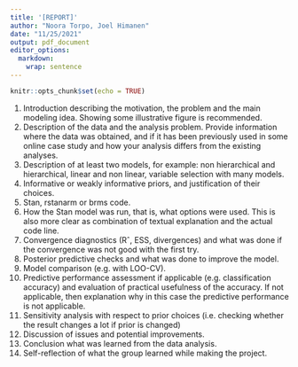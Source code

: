 ```yaml
---
title: '[REPORT]'
author: "Noora Torpo, Joel Himanen"
date: "11/25/2021"
output: pdf_document
editor_options: 
  markdown: 
    wrap: sentence
---
```


```r
knitr::opts_chunk$set(echo = TRUE)
```

1)  Introduction describing the motivation, the problem and the main modeling idea. Showing some illustrative figure is recommended.
2)  Description of the data and the analysis problem. Provide information where the data was obtained, and if it has been previously used in some online case study and how your analysis differs from the existing analyses.
3)  Description of at least two models, for example: non hierarchical and hierarchical, linear and non linear, variable selection with many models.
4)  Informative or weakly informative priors, and justification of their choices.
5)  Stan, rstanarm or brms code.
6)  How the Stan model was run, that is, what options were used. This is also more clear as combination of textual explanation and the actual code line.
7)  Convergence diagnostics (Rˆ, ESS, divergences) and what was done if the convergence was not good with the first try.
8)  Posterior predictive checks and what was done to improve the model.
9)  Model comparison (e.g. with LOO-CV).
10) Predictive performance assessment if applicable (e.g. classification accuracy) and evaluation of practical usefulness of the accuracy. If not applicable, then explanation why in this case the predictive performance is not applicable.
11) Sensitivity analysis with respect to prior choices (i.e. checking whether the result changes a lot if prior is changed)
12) Discussion of issues and potential improvements.
13) Conclusion what was learned from the data analysis.
14) Self-reflection of what the group learned while making the project.
